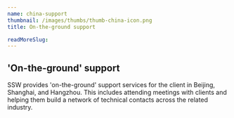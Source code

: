 ```yaml
---
name: china-support
thumbnail: /images/thumbs/thumb-china-icon.png
title: On-the-ground support

readMoreSlug:
---
```


## 'On-the-ground' support

SSW provides 'on-the-ground' support services for the client in Beijing, Shanghai, and Hangzhou. This includes attending meetings with clients and helping them build a network of technical contacts across the related industry.
